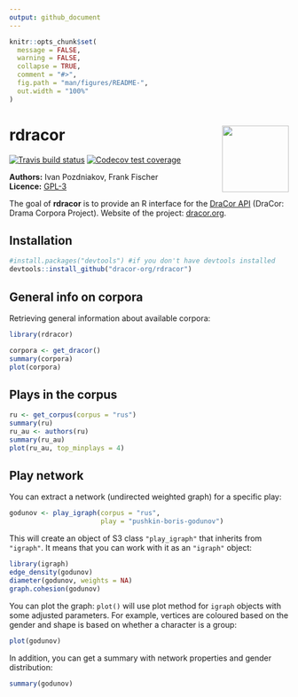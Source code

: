 ```yaml
---
output: github_document
---
```


<!-- README.md is generated from README.Rmd. Please edit that file -->

```r
knitr::opts_chunk$set(
  message = FALSE,
  warning = FALSE,
  collapse = TRUE,
  comment = "#>",
  fig.path = "man/figures/README-",
  out.width = "100%"
)
```
# rdracor <img src="man/figures/logo.png" align="right" width="120" />

<!-- badges: start -->
[![Travis build status](https://travis-ci.org/Pozdniakov/rdracor.svg?branch=master)](https://travis-ci.org/Pozdniakov/rdracor)
[![Codecov test coverage](https://codecov.io/gh/Pozdniakov/rdracor/branch/master/graph/badge.svg)](https://codecov.io/gh/Pozdniakov/rdracor?branch=master)
<!-- badges: end -->

**Authors:** Ivan Pozdniakov, Frank Fischer<br />
**Licence:** [GPL-3](https://opensource.org/licenses/GPL-3.0)

The goal of **rdracor** is to provide an R interface for the [DraCor API](https://dracor.org/documentation/api) (DraCor: Drama Corpora Project). Website of the project: [dracor.org](https://dracor.org).

## Installation


``` r
#install.packages("devtools") #if you don't have devtools installed
devtools::install_github("dracor-org/rdracor")
```

## General info on corpora

Retrieving general information about available corpora:

```r
library(rdracor)
```

```r
corpora <- get_dracor()
summary(corpora)
plot(corpora)
```

## Plays in the corpus

```r
ru <- get_corpus(corpus = "rus")
summary(ru)
ru_au <- authors(ru)
summary(ru_au)
plot(ru_au, top_minplays = 4)
```

## Play network

You can extract a network (undirected weighted graph) for a specific play:

```r
godunov <- play_igraph(corpus = "rus",
                       play = "pushkin-boris-godunov")
```

This will create an object of S3 class `"play_igraph"` that inherits from `"igraph"`. 
It means that you can work with it as an `"igraph"` object:

```r
library(igraph)
edge_density(godunov)
diameter(godunov, weights = NA)
graph.cohesion(godunov)
```

You can plot the graph: `plot()` will use plot method for `igraph` objects with some adjusted parameters. For example, vertices are coloured based on the gender and shape is based on whether a character is a group:

```r
plot(godunov)
```

In addition, you can get a summary with network properties and gender distribution:  

```r
summary(godunov)
```
